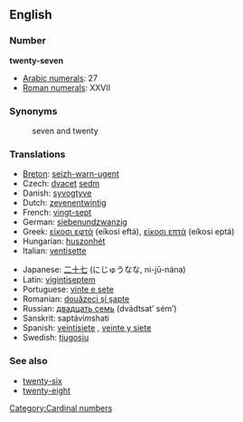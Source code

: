 ==English==

=== Number ===
'''twenty-seven'''

*[[w:Arabic numerals|Arabic numerals]]: 27
*[[w:Roman numerals|Roman numerals]]: XXVII

=== Synonyms ===
:seven and twenty

=== Translations ===
{{top}}
*[[Breton]]: [[seizh-warn-ugent]]
*Czech: [[dvacet]] [[sedm]]
*Danish: [[syvogtyve]]
*Dutch: [[zevenentwintig]]
*French: [[vingt-sept]] {{m}}
*German: [[siebenundzwanzig]]
*Greek: [[είκοσι εφτά]] (eíkosi eftá), [[είκοσι επτά]] (eíkosi eptá)
*Hungarian: [[huszonhét]]
*Italian: [[ventisette]] {{m}}
{{mid}}
*Japanese: [[二十七]] (にじゅうなな, ni-jū-nána)
*Latin: [[vigintiseptem]]
*Portuguese: [[vinte e sete]] {{m}}
*Romanian: [[douăzeci şi şapte]]
*Russian: [[двадцать семь]] (dvádtsat’ sém’)
*Sanskrit: saptávi''m''shati
*Spanish: [[veintisiete]] {{m}}, [[veinte y siete]] {{m}}
*Swedish: [[tjugosju]]
{{bottom}}

=== See also ===
*[[twenty-six]]
*[[twenty-eight]]

[[Category:Cardinal numbers]]